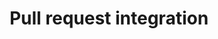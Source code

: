 ---
title: Pull request integration
description: Learn how to trigger preview environments from Pull Requests
---